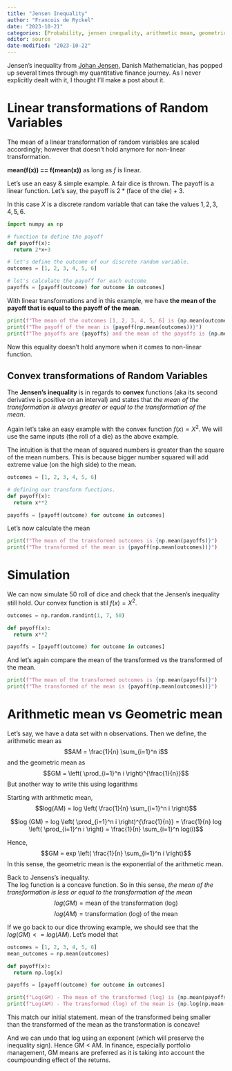 ```yaml
---
title: "Jensen Inequality"
author: "Francois de Ryckel"
date: "2023-10-21"
categories: [Probability, jensen inequality, arithmetic mean, geometric mean]
editor: source
date-modified: "2023-10-22"
---
```


Jensen's inequality from [Johan Jensen](https://en.wikipedia.org/wiki/Johan_Jensen_(mathematician)), Danish Mathematician, has popped up several times through my quantitative finance journey. As I never explicitly dealt with it, I thought I'll make a post about it.  

# Linear transformations of Random Variables 

The mean of a linear transformation of random variables are scaled accordingly; however that doesn't hold anymore for non-linear transformation.  

**mean(f(x)) == f(mean(x))** as long as *f* is linear. 

Let's use an easy & simple example.  A fair dice is thrown.  The payoff is a linear function.  Let's say, the payoff is $2 * \text{(face of the die)} + 3$.  

In this case $X$ is a discrete random variable that can take the values ${1, 2, 3, 4, 5, 6}$.  

```python
import numpy as np

# function to define the payoff
def payoff(x): 
  return 2*x+3

# let's define the outcome of our discrete random variable. 
outcomes = [1, 2, 3, 4, 5, 6]

# let's calculate the payoff for each outcome
payoffs = [payoff(outcome) for outcome in outcomes]
```

With linear transformations and in this example, we have **the mean of the payoff that is equal to the payoff of the mean**. 

```python
print(f"The mean of the outcomes [1, 2, 3, 4, 5, 6] is {np.mean(outcomes)}")
print(f"The payoff of the mean is {payoff(np.mean(outcomes))}")
print(f"The payoffs are {payoffs} and the mean of the payoffs is {np.mean(payoffs)}")
```

Now this equality doesn't hold anymore when it comes to non-linear function.  

## Convex transformations of Random Variables

The **Jensen's inequality** is in regards to **convex** functions (aka its second derivative is positive on an interval) and states that *the mean of the transformation is always greater or equal to the transformation of the mean*.  

Again let's take an easy example with the convex function $f(x) = X^2$.  We will use the same inputs (the roll of a die) as the above example. 

The intuition is that the mean of squared numbers is greater than the square of the mean numbers.  This is because bigger number squared will add extreme value (on the high side) to the mean.  

```python
outcomes = [1, 2, 3, 4, 5, 6]

# defining our transform functions. 
def payoff(x): 
  return x**2

payoffs = [payoff(outcome) for outcome in outcomes]
```

Let's now calculate the mean 

```python
print(f"The mean of the transformed outcomes is {np.mean(payoffs)}")
print(f"The transformed of the mean is {payoff(np.mean(outcomes))}")
```

# Simulation 

We can now simulate 50 roll of dice and check that the Jensen's inequality still hold. Our convex function is stil $f(x)=X^2$. 

```python
outcomes = np.random.randint(1, 7, 50)

def payoff(x): 
  return x**2

payoffs = [payoff(outcome) for outcome in outcomes]
```

And let's again compare the mean of the transformed vs the transformed of the mean. 

```python
print(f"The mean of the transformed outcomes is {np.mean(payoffs)}")
print(f"The transformed of the mean is {payoff(np.mean(outcomes))}")
```

# Arithmetic mean vs Geometric mean

Let's say, we have a data set with n observations. Then we define, the arithmetic mean as 
$$AM = \frac{1}{n} \sum_{i=1}^n i$$ 
and the geometric mean as 
$$GM = \left( \prod_{i=1}^n i \right)^{\frac{1}{n}}$$ 
But another way to write this using logarithms

Starting with arithmetic mean, 
$$log(AM) = log \left( \frac{1}{n} \sum_{i=1}^n i \right)$$

$$log (GM) = log \left( \prod_{i=1}^n i \right)^{\frac{1}{n}} = \frac{1}{n} log \left( \prod_{i=1}^n i \right) = \frac{1}{n} \sum_{i=1}^n log(i)$$ 

Hence, 
$$GM = exp \left( \frac{1}{n} \sum_{i=1}^n i \right)$$
In this sense, the geometric mean is the exponential of the arithmetic mean. 

Back to Jensens's inequality.  
The log function is a concave function.  So in this sense, *the mean of the transformation is less or equal to the transformation of the mean*
$$log(GM) = \text{mean of the transformation (log)}$$
$$log(AM) = \text{transformation (log) of the mean}$$ 

If we go back to our dice throwing example, we should see that the $log(GM) <= log(AM)$.  Let's model that

```python
outcomes = [1, 2, 3, 4, 5, 6]
mean_outcomes = np.mean(outcomes)

def payoff(x): 
  return np.log(x)

payoffs = [payoff(outcome) for outcome in outcomes]

```

```python
print(f"Log(GM) - The mean of the transformed (log) is {np.mean(payoffs)}")
print(f"Log(AM) - The transformed (log) of the mean is {np.log(np.mean(outcomes))}")
```

This match our initial statement.  mean of the transformed being smaller than the transformed of the mean as the transformation is concave! 

And we can undo that log using an exponent (which will preserve the inequality sign). Hence GM < AM. In finance, especially portfolio management, GM means are preferred as it is taking into account the coumpounding effect of the returns. 




